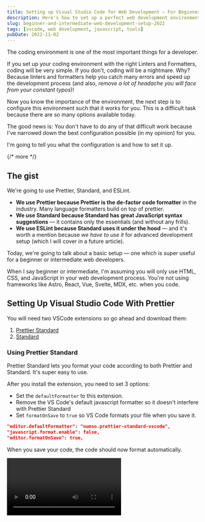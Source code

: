 ```yaml
---
title: Setting up Visual Studio Code for Web Development — For Beginners and Intermediate Developers
description: Here's how to set up a perfect web development environment for writing JavaScript with Prettier, Standard, and ESLint.
slug: beginner-and-intermediate-web-development-setup-2022
tags: [vscode, web development, javascript, tools]
pubDate: 2022-11-02
---
```



The coding environment is one of the most important things for a developer.

If you set up your coding environment with the right Linters and Formatters, coding will be very simple. If you don't, coding will be a nightmare. Why? Because linters and formatters help you catch many errors and speed up the development process (and also, _remove a lot of headache you will face from your constant typos_)!

Now you know the importance of the environment, the next step is to configure this environment such that it works for you. This is a difficult task because there are so many options available today.

The good news is: You don't have to do any of that difficult work because I've narrowed down the best configuration possible (in my opinion) for you.

I'm going to tell you what the configuration is and how to set it up.

{/* more */}

## The gist

We're going to use Prettier, Standard, and ESLint.

- **We use Prettier because Prettier is the de-factor code formatter** in the industry. Many language formatters build on top of prettier.
- **We use Standard because Standard has great JavaScript syntax suggestions** — it contains only the essentials (and without any frills).
- **We use ESLint because Standard uses it under the hood** — and it's worth a mention because _we have to use it_ for advanced development setup (which I will cover in a future article).

Today, we're going to talk about a basic setup — one which is super useful for a beginner or intermediate web developers.

When I say beginner or intermediate, I'm assuming you will only use HTML, CSS, and JavaScript in your web development process. You're not using frameworks like Astro, React, Vue, Svelte, MDX, etc. when you code.

## Setting Up Visual Studio Code With Prettier

You will need two VSCode extensions so go ahead and download them:

1. [Prettier Standard](https://marketplace.visualstudio.com/items?itemName=numso.prettier-standard-vscode)
2. [Standard](https://marketplace.visualstudio.com/items?itemName=standard.vscode-standard)

### Using Prettier Standard

Prettier Standard lets you format your code according to both Prettier and Standard. It's super easy to use.

After you install the extension, you need to set 3 options:

- Set the `defaultFormatter` to this extension.
- Remove the VS Code's default javascript formatter so it doesn't interfere with Prettier Standard
- Set `formatOnSave` to `true` so VS Code formats your file when you save it.

```json
"editor.defaultFormatter": "numso.prettier-standard-vscode",
"javascript.format.enable": false,
"editor.formatOnSave": true,
```

When you save your code, the code should now format automatically.

<Video gifReplacement src="/images/2022/vscode-beginner/format.mp4" />

### Linting with Standard

Linting code with Standard means you allow Standard to notify you of possible code errors — very much like how you see red squiggly underlines when you misspell a word on your computer. This saves you a lot of time when debugging.

<Image src="/images/2022/vscode-beginner/lint.png" alt="Red Squiggly lines under code that denote errors" loading="lazy" />

Now, Standard doesn't lint your code automatically. If you want Standard to lint your, you need to add Standard to your project with `npm`. You can do this easily by installing the `standard` package.

```shell
npm install standard --save-dev
```

<Callout>
The above assumes you have a `package.json` file in your project already. If you don't have it yet, simply type `npm init` and npm will create one for you.

If you don't know what npm is, npm is a package manager that comes with Node. You can get it by installing Node. Here's [the best way to install and keep Node up to date](/blog/install-node/).
</Callout>

## Bonus: Linting both HTML and JavaScript Files

The above setup assumes you only need to lint JavaScript files — which is the common scenario for most beginner and intermediate developers... but there are occasions where you are forced to write JavaScript in HTML, like this:

```html
<body>
  <script>
    function sayHello(name) {
      console.log(`Hello ${name}!`)
    }
  </script>
</body>
```

If you need to work with JavaScript in HTML, you cannot lint with Standard. You need to lint with ESLint.

So install the [ESLint extension](https://marketplace.visualstudio.com/items?itemName=dbaeumer.vscode-eslint) before you continue.

### Linting JavaScript Files with ESLint

Like Standard, ESLint doesn't work automatically so you need to:

1. Install ESLint configs and plugins you want to use.
2. Include a `.eslintrc` file in your project.
3. Include the plugins in the `.eslintrc` file.

Since we are using Standard, we can install and use the `eslint-config-standard` config.

```bash
npm install eslint-config-standard --save-dev
```

Then we create an `.eslintrc` file and the package we just installed as part of our configuration.

```json
// .eslintrc
{
  "extends": ["standard"]
}
```

You should see squiggly red undelines in your JavaScript files at this point.

<Image src="/images/2022/vscode-beginner/lint.png" alt="Red Squiggly lines under code that denote errors" loading="lazy" />

<Callout>
You cannot use a global `.eslintrc` file to make the linter work across all your projects. I tried 😢. It doesn't work, because ESLint stopped allowing plugins in global config files since version 6. At the time of writing, ESLint is at version 8.
</Callout>

### Linting JavaScript in HTML Files with ESLint

If you want to lint JavaScript in HTML files, you can add the `eslint-plugin-html` plugin to your project. This enables the linting of JavaScript in the HTML file.

Here's how you install the plugin:

```shell
npm install eslint-plugin-html --save-dev
```

And how you include the plugin in your `.eslintrc` file.

```json
{
  "extends": ["standard"],
  "plugins": ["html"]
}
```

<Image src="/images/2022/vscode-beginner/lint-html.png" alt="Red Squiggly lines in a script tag" loading="lazy" />

## That's it!

This simple setup will save you _hundreds and maybe even thousands of hours_ as you write code. And this article should have also saved you _hours (from googling, trying to set up something nice)_.

I'll share more about the advanced setup with Frameworks like Astro, React, Vue, Svelte, MDX, etc. in a future article.
